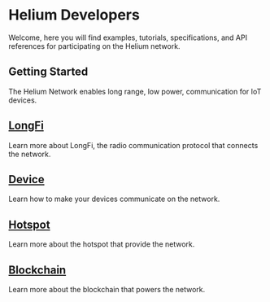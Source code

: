 # Helium Developers 

Welcome, here you will find examples, tutorials, specifications, and API references for participating on the Helium network.


## Getting Started
The Helium Network enables long range, low power, communication for IoT devices.

## [LongFi](/longfi-overview)
Learn more about LongFi, the radio communication protocol that connects the network.

## [Device](/device-overview)
Learn how to make your devices communicate on the network.

## [Hotspot](/hotspot-overview)
Learn more about the hotspot that provide the network.

## [Blockchain](/blockchain-overview)
Learn more about the blockchain that powers the network.

